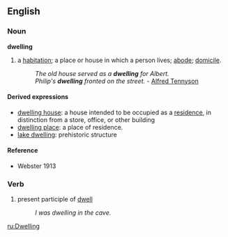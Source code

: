 ==English==
===Noun===
'''dwelling'''
#a [[habitation]]; a place or house in which a person lives; [[abode]]; [[domicile]].
#:''The old house served as a '''dwelling''' for Albert.''
#:''Philip's '''dwelling''' fronted on the street.'' - [[Alfred Tennyson]]

====Derived expressions====
*[[dwelling house]]: a house intended to be occupied as a [[residence]], in distinction from a store, office, or other building
*[[dwelling place]]: a place of residence.
*[[lake dwelling]]: prehistoric structure

====Reference====
*Webster 1913

===Verb===
#present participle of [[dwell]]
#:''I was dwelling in the cave.''

[[ru:Dwelling]]